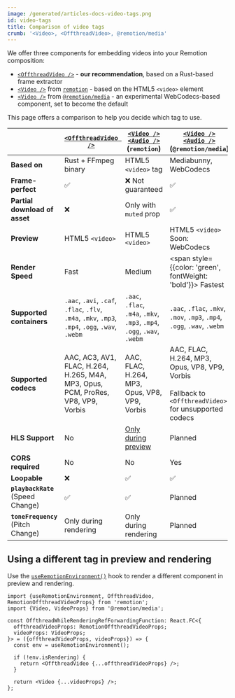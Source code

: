 ```yaml
---
image: /generated/articles-docs-video-tags.png
id: video-tags
title: Comparison of video tags
crumb: '<Video>, <OffthreadVideo>, @remotion/media'
---
```


We offer three components for embedding videos into your Remotion composition:

- [`<OffthreadVideo />`](/docs/offthreadvideo) - **our recommendation**, based on a Rust-based frame extractor
- [`<Video />`](/docs/video) from [`remotion`](/docs/remotion) - based on the HTML5 `<video>` element
- [`<Video />`](/docs/media/video) from [`@remotion/media`](/docs/media) - an experimental WebCodecs-based component, set to become the default

This page offers a comparison to help you decide which tag to use.

|                                          | [`<OffthreadVideo />`](/docs/offthreadvideo)                                                     | [`<Video />`](/docs/video) <br/> [`<Audio />`](/docs/audio) <br/> (`remotion`) | [`<Video />`](/docs/media/video) <br/> [`<Audio />`](/docs/media/audio) (`@remotion/media`)                    |
| ---------------------------------------- | ------------------------------------------------------------------------------------------------ | ------------------------------------------------------------------------------ | -------------------------------------------------------------------------------------------------------------- |
| **Based on**                             | Rust + FFmpeg binary                                                                             | HTML5 `<video>` tag                                                            | Mediabunny, WebCodecs                                                                                          |
| **Frame-perfect**                        | ✅                                                                                               | ❌ Not guaranteed                                                              | ✅                                                                                                             |
| **Partial download of asset**            | ❌                                                                                               | Only with `muted` prop                                                         | ✅                                                                                                             |
| **Preview**                              | HTML5 `<video>`                                                                                  | HTML5 `<video>`                                                                | HTML5 `<video>` <br/> Soon: WebCodecs                                                                          |
| **Render Speed**                         | Fast                                                                                             | Medium                                                                         | <span style={{color: 'green', fontWeight: 'bold'}}> Fastest </span>                                            |
| **Supported containers**                 | `.aac`, `.avi`, `.caf`, `.flac`, `.flv`, `.m4a`, `.mkv`, `.mp3`, `.mp4`, `.ogg`, `.wav`, `.webm` | `.aac`, `.flac`, `.m4a`, `.mkv`, `.mp3`, `.mp4`, `.ogg`, `.wav`, `.webm`       | `.aac`, `.flac`, `.mkv`, `.mov`, `.mp3`, `.mp4`, `.ogg`, `.wav`, `.webm`                                       |
| **Supported codecs**                     | AAC, AC3, AV1, FLAC, H.264, H.265, M4A, MP3, Opus, PCM, ProRes, VP8, VP9, Vorbis                 | AAC, FLAC, H.264, MP3, Opus, VP8, VP9, Vorbis                                  | AAC, FLAC, H.264, MP3, Opus, VP8, VP9, Vorbis <br/><br/> Fallback to `<OffthreadVideo>` for unsupported codecs |
| **HLS Support**                          | No                                                                                               | [Only during preview](/docs/miscellaneous/snippets/hls)                        | Planned                                                                                                        |
| **CORS required**                        | No                                                                                               | No                                                                             | Yes                                                                                                            |
| **Loopable**                             | ❌                                                                                               | ✅                                                                             | ✅                                                                                                             |
| **`playbackRate`** <br/> (Speed Change)  | ✅                                                                                               | ✅                                                                             | Planned                                                                                                        |
| **`toneFrequency`** <br/> (Pitch Change) | Only during rendering                                                                            | Only during rendering                                                          | Planned                                                                                                        |

## Using a different tag in preview and rendering

Use the [`useRemotionEnvironment()`](/docs/use-remotion-environment) hook to render a different component in preview and rendering.

```tsx twoslash title="OffthreadVideo during preview, @remotion/media during rendering"
import {useRemotionEnvironment, OffthreadVideo, RemotionOffthreadVideoProps} from 'remotion';
import {Video, VideoProps} from '@remotion/media';

const OffthreadWhileRenderingRefForwardingFunction: React.FC<{
  offthreadVideoProps: RemotionOffthreadVideoProps;
  videoProps: VideoProps;
}> = ({offthreadVideoProps, videoProps}) => {
  const env = useRemotionEnvironment();

  if (!env.isRendering) {
    return <OffthreadVideo {...offthreadVideoProps} />;
  }

  return <Video {...videoProps} />;
};
```
